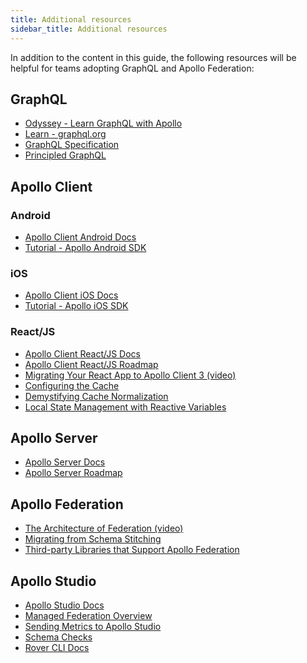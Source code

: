 ```yaml
---
title: Additional resources
sidebar_title: Additional resources
---
```


In addition to the content in this guide, the following resources will be helpful for teams adopting GraphQL and Apollo Federation:

## GraphQL

- [Odyssey - Learn GraphQL with Apollo](https://odyssey.apollographql.com/)
- [Learn - graphql.org](https://graphql.org/learn/)
- [GraphQL Specification](http://spec.graphql.org/)
- [Principled GraphQL](https://principledgraphql.com/)

## Apollo Client

### Android

- [Apollo Client Android Docs](https://www.apollographql.com/docs/android/)
- [Tutorial - Apollo Android SDK](https://www.apollographql.com/docs/android/tutorial/00-introduction/)

### iOS

- [Apollo Client iOS Docs](https://www.apollographql.com/docs/ios/)
- [Tutorial - Apollo iOS SDK](https://www.apollographql.com/docs/ios/tutorial/tutorial-introduction/)

### React/JS

- [Apollo Client React/JS Docs](https://www.apollographql.com/docs/react/)
- [Apollo Client React/JS Roadmap](https://github.com/apollographql/apollo-client/blob/main/ROADMAP.md)
- [Migrating Your React App to Apollo Client 3 (video)](https://www.youtube.com/watch?v=dlKzlksOUtU)
- [Configuring the Cache](https://www.apollographql.com/docs/react/caching/cache-configuration/)
- [Demystifying Cache Normalization](https://www.apollographql.com/blog/demystifying-cache-normalization/)
- [Local State Management with Reactive Variables](https://www.apollographql.com/blog/local-state-management-with-reactive-variables/)

## Apollo Server

- [Apollo Server Docs](https://www.apollographql.com/docs/apollo-server/)
- [Apollo Server Roadmap](https://github.com/apollographql/apollo-server/blob/main/ROADMAP.md)

## Apollo Federation

- [The Architecture of Federation (video)](https://www.youtube.com/watch?v=LKQKn1oFXJU)
- [Migrating from Schema Stitching](https://www.apollographql.com/docs/federation/migrating-from-stitching/)
- [Third-party Libraries that Support Apollo Federation](https://www.apollographql.com/docs/federation/other-servers/)

## Apollo Studio

- [Apollo Studio Docs](https://www.apollographql.com/docs/studio/)
- [Managed Federation Overview](https://www.apollographql.com/docs/federation/managed-federation/overview/)
- [Sending Metrics to Apollo Studio](https://www.apollographql.com/docs/studio/setup-analytics/)
- [Schema Checks](https://www.apollographql.com/docs/studio/schema-checks/)
- [Rover CLI Docs](https://www.apollographql.com/docs/rover/)
